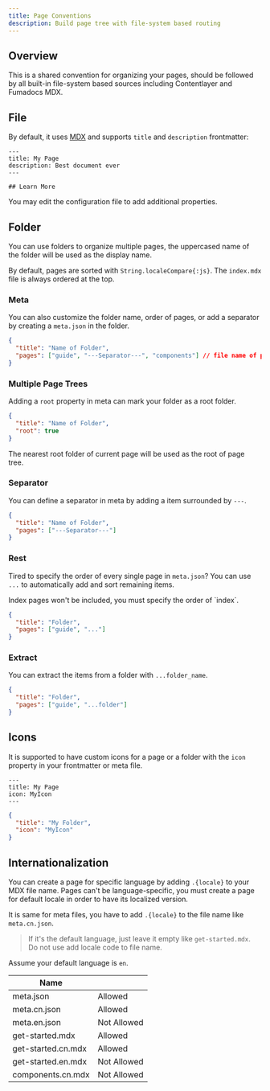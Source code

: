 ```yaml
---
title: Page Conventions
description: Build page tree with file-system based routing
---
```


## Overview

This is a shared convention for organizing your pages, should be followed by all built-in file-system based sources including Contentlayer and Fumadocs MDX.

## File

By default, it uses [MDX](https://mdxjs.com) and supports `title` and
`description` frontmatter:

```mdx
---
title: My Page
description: Best document ever
---

## Learn More
```

You may edit the configuration file to add additional properties.

## Folder

You can use folders to organize multiple pages, the uppercased name of the
folder will be used as the display name.

By default, pages are sorted with `String.localeCompare{:js}`.
The `index.mdx` file is always ordered at the top.

### Meta

You can also customize the folder name, order of pages, or add a separator by
creating a `meta.json` in the folder.

```json
{
  "title": "Name of Folder",
  "pages": ["guide", "---Separator---", "components"] // file name of pages
}
```

### Multiple Page Trees

Adding a `root` property in meta can mark your folder as a root folder.

```json
{
  "title": "Name of Folder",
  "root": true
}
```

The nearest root folder of current page will be used as the root of page tree.

### Separator

You can define a separator in meta by adding a item surrounded by
`---`.

```json
{
  "title": "Name of Folder",
  "pages": ["---Separator---"]
}
```

### Rest

Tired to specify the order of every single page in `meta.json`? You can use
`...` to automatically add and sort remaining items.

<Callout title="Note" className="mb-4">
  Index pages won't be included, you must specify the order of `index`.
</Callout>

```json
{
  "title": "Folder",
  "pages": ["guide", "..."]
}
```

### Extract

You can extract the items from a folder with `...folder_name`.

```json
{
  "title": "Folder",
  "pages": ["guide", "...folder"]
}
```

## Icons

It is supported to have custom icons for a page or a folder with the `icon`
property in your frontmatter or meta file.

```mdx
---
title: My Page
icon: MyIcon
---
```

```json
{
  "title": "My Folder",
  "icon": "MyIcon"
}
```

## Internationalization

You can create a page for specific language by adding `.{locale}` to your MDX
file name. Pages can't be language-specific, you must create a page for default
locale in order to have its localized version.

It is same for meta files, you have to add `.{locale}` to the file name like `meta.cn.json`.

> If it's the default language, just leave it empty like `get-started.mdx`. Do
> not use add locale code to file name.

Assume your default language is `en`.

| Name               |             |
| ------------------ | ----------- |
| meta.json          | Allowed     |
| meta.cn.json       | Allowed     |
| meta.en.json       | Not Allowed |
| get-started.mdx    | Allowed     |
| get-started.cn.mdx | Allowed     |
| get-started.en.mdx | Not Allowed |
| components.cn.mdx  | Not Allowed |
